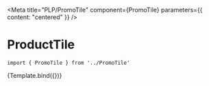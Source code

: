 
<Meta
    title="PLP/PromoTile"
    component={PromoTile}
    parameters={{
        content: "centered"
    }}
/>


# ProductTile



```
import { PromoTile } from '../PromoTile'
```

<Canvas>
    <Story name="PromoTile" args={{ promoTile: samplePromoTile }}>
        {Template.bind({})}
    </Story>
</Canvas>

